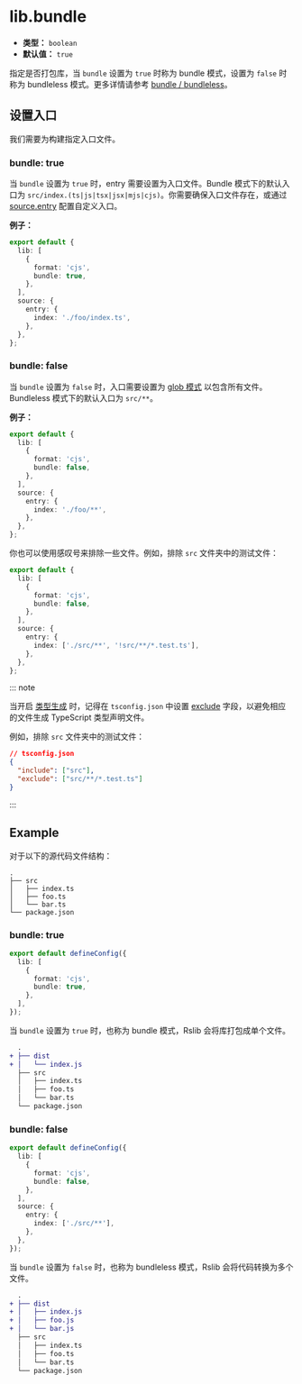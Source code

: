 # lib.bundle

- **类型：** `boolean`
- **默认值：** `true`

指定是否打包库，当 `bundle` 设置为 `true` 时称为 bundle 模式，设置为 `false` 时称为 bundleless 模式。更多详情请参考 [bundle / bundleless](/guide/basic/output-structure#bundle--bundleless)。

## 设置入口

我们需要为构建指定入口文件。

### bundle: true

当 `bundle` 设置为 `true` 时，entry 需要设置为入口文件。Bundle 模式下的默认入口为 `src/index.(ts|js|tsx|jsx|mjs|cjs)`。你需要确保入口文件存在，或通过 [source.entry](https://rsbuild.dev/zh/config/source/entry) 配置自定义入口。

**例子：**

```ts title="rslib.config.ts"
export default {
  lib: [
    {
      format: 'cjs',
      bundle: true,
    },
  ],
  source: {
    entry: {
      index: './foo/index.ts',
    },
  },
};
```

### bundle: false

当 `bundle` 设置为 `false` 时，入口需要设置为 [glob 模式](https://github.com/micromatch/picomatch#globbing-features) 以包含所有文件。Bundleless 模式下的默认入口为 `src/**`。

**例子：**

```ts title="rslib.config.ts"
export default {
  lib: [
    {
      format: 'cjs',
      bundle: false,
    },
  ],
  source: {
    entry: {
      index: './foo/**',
    },
  },
};
```

你也可以使用感叹号来排除一些文件。例如，排除 `src` 文件夹中的测试文件：

```ts title="rslib.config.ts"
export default {
  lib: [
    {
      format: 'cjs',
      bundle: false,
    },
  ],
  source: {
    entry: {
      index: ['./src/**', '!src/**/*.test.ts'],
    },
  },
};
```

::: note

当开启 [类型生成](/config/lib/dts) 时，记得在 `tsconfig.json` 中设置 [exclude](https://www.typescriptlang.org/tsconfig/#exclude) 字段，以避免相应的文件生成 TypeScript 类型声明文件。

例如，排除 `src` 文件夹中的测试文件：

```json
// tsconfig.json
{
  "include": ["src"],
  "exclude": ["src/**/*.test.ts"]
}
```

:::

## Example

对于以下的源代码文件结构：

```
.
├── src
│   ├── index.ts
│   ├── foo.ts
│   └── bar.ts
└── package.json
```

### bundle: true

```ts title="rslib.config.ts"
export default defineConfig({
  lib: [
    {
      format: 'cjs',
      bundle: true,
    },
  ],
});
```

当 `bundle` 设置为 `true` 时，也称为 bundle 模式，Rslib 会将库打包成单个文件。

```diff
  .
+ ├── dist
+ │   └── index.js
  ├── src
  │   ├── index.ts
  │   ├── foo.ts
  │   └── bar.ts
  └── package.json
```

### bundle: false

```ts title="rslib.config.ts"
export default defineConfig({
  lib: [
    {
      format: 'cjs',
      bundle: false,
    },
  ],
  source: {
    entry: {
      index: ['./src/**'],
    },
  },
});
```

当 `bundle` 设置为 `false` 时，也称为 bundleless 模式，Rslib 会将代码转换为多个文件。

```diff
  .
+ ├── dist
+ │   ├── index.js
+ │   ├── foo.js
+ │   └── bar.js
  ├── src
  │   ├── index.ts
  │   ├── foo.ts
  │   └── bar.ts
  └── package.json
```
